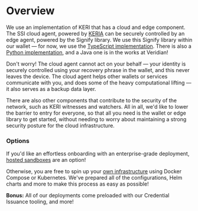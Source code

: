 # Overview

We use an implementation of KERI that has a cloud and edge component.
The SSI cloud agent, powered by [KERIA](https://github.com/WebOfTrust/keria) can be securely controlled by an edge agent, powered by the Signify library.
We use this Signify library within our wallet — for now, we use the [TypeScript implementation](https://github.com/WebOfTrust/signify-ts).
There is also a [Python implementation](https://github.com/WebOfTrust/signifypy), and a Java one is in the works at Veridian!

Don't worry!
The cloud agent cannot act on your behalf — your identity is securely controlled using your recovery phrase in the wallet, and this never leaves the device.
The cloud agent helps other wallets or services communicate with you, and does some of the heavy computational lifting — it also serves as a backup data layer.

There are also other components that contribute to the security of the network, such as KERI witnesses and watchers.
All in all, we'd like to lower the barrier to entry for everyone, so that all you need is the wallet or edge library to get started, without needing to worry about maintaining a strong security posture for the cloud infrastructure.

### Options

If you'd like an effortless onboarding with an enterprise-grade deployment, [hosted sandboxes](./sandbox) are an option!

Otherwise, you are free to spin up your [own infrastructure](./selfdeployment) using Docker Compose or Kubernetes.
We've prepared all of the configurations, Helm charts and more to make this process as easy as possible!

**Bonus:** All of our deployments come preloaded with our Credential Issuance tooling, and more!
